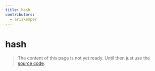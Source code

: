 ```yaml
---
title: hash
contributors:
  - ariskemper
---
```


# hash

> The content of this page is not yet ready. Until then just use the [source code](https://github.com/fabian-hiller/valibot/blob/main/library/src/validations/hash/hash.ts).
